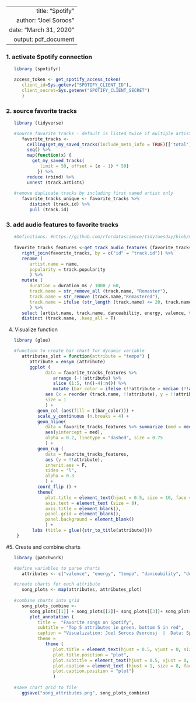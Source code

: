 ----
   title: "Spotify"
   author: "Joel Soroos"
   date: "March 31, 2020"
   output: pdf_document
---


### 1. activate Spotify connection
```r

   library (spotifyr)

   access_token <- get_spotify_access_token(
      client_id=Sys.getenv("SPOTIFY_CLIENT_ID"),
      client_secret=Sys.getenv("SPOTIFY_CLIENT_SECRET")
      )
```


### 2. source favorite tracks
```r

   library (tidyverse)

   #source favorite tracks - default is listed twice if multiple artists
      favorite_tracks <-
        ceiling(get_my_saved_tracks(include_meta_info = TRUE)[['total']] / 50) %>%
        seq() %>%
        map(function(x) {
          get_my_saved_tracks(
             limit = 50, offset = (x - 1) * 50)
            }) %>% 
        reduce (rbind) %>%
        unnest (track.artists)
   
   #remove duplicate tracks by including first named artist only
      favorite_tracks_unique <- favorite_tracks %>%
         distinct (track.id) %>%
         pull (track.id)
```


### 3. add audio features to favorite tracks
```r

   #Definitions: #https://github.com/rfordatascience/tidytuesday/blob/master/data/2020/2020-01-21/readme.md
   
   favorite_tracks_features <-get_track_audio_features (favorite_tracks_unique) %>%
      right_join(favorite_tracks, by = c("id" = "track.id")) %>%
      rename (
         artist.name = name,
         popularity = track.popularity
         ) %>%
      mutate (
         duration = duration_ms / 1000 / 60,
         track.name = str_remove_all (track.name, "Remaster"),
         track.name = str_remove (track.name,"Remastered"),
         track.name = ifelse (str_length (track.name) <= 20, track.name, str_extract(track.name, "^.{20}"))
         ) %>%
      select (artist.name, track.name, danceability, energy, valence, tempo, popularity, duration) %>%
      distinct (track.name, .keep_all = T)
```


4.  Visualize function
```r

   library (glue)

   #function to create bar chart for dynamic variable
      attributes_plot = function(attribute = "tempo") {
         attribute = ensym (attribute)
         ggplot (
               data = favorite_tracks_features %>%
                  arrange (-!!attribute) %>%
                  slice (1:5, (n()-4):n()) %>%
                  mutate (bar_color = ifelse (!!attribute > median (!!attribute), "Darkgreen", "Red")),
               aes (x = reorder (track.name, !!attribute), y = !!attribute), 
               size = 1
               ) +
            geom_col (aes(fill = I(bar_color))) + 
            scale_y_continuous (n.breaks = 4) +
            geom_hline(
               data = favorite_tracks_features %>% summarize (med = median(!!attribute)),
               aes(yintercept = med), 
               alpha = 0.2, linetype = "dashed", size = 0.75
               ) +
            geom_rug (
               data = favorite_tracks_features,
               aes (y = !!attribute),
               inherit.aes = F,
               sides = "l",
               alpha = 0.3
               ) +
            coord_flip () +
            theme(
               plot.title = element_text(hjust = 0.5, size = 10, face = "bold", color = "black", margin = margin (10,0,10,0)),
               axis.text = element_text (size = 8),
               axis.title = element_blank(),
               panel.grid = element_blank(),
               panel.background = element_blank()
               ) +
          labs (title = glue({str_to_title(attribute)}))
    }
```


#5.  Create and combine charts
```r
  
   library (patchwork)

   #define variables to parse charts
      attributes <- c("valence", "energy", "tempo", "danceability", "duration", "popularity")

   #create charts for each attribute
      song_plots <- map(attributes, attributes_plot)
   
   #combine charts into grid
      song_plots_combine <- 
         song_plots[[1]] + song_plots[[2]]+ song_plots[[3]]+ song_plots[[4]]+ song_plots[[5]]+ song_plots[[6]] +
         plot_annotation (
            title =  "Favorite songs on Spotify",
            subtitle = "Top 5 attributes in green, bottom 5 in red",
            caption = "Visualization: Joel Soroos @soroosj  |  Data: Spotify API",
            theme =
               theme (
                  plot.title = element_text(hjust = 0.5, vjust = 0, size = 15, face = "bold", margin = margin (0,0,5,0)),
                  plot.title.position = "plot",
                  plot.subtitle = element_text(hjust = 0.5, vjust = 0, size = 10, margin = margin (0,0,15,0)),
                  plot.caption = element_text (hjust = 1, size = 8, face = "plain", margin = margin (15,0,0,0)),
                  plot.caption.position = "plot")
                  )
   
   #save chart grid to file
      ggsave("song_attributes.png", song_plots_combine)
```